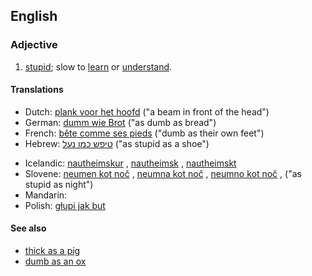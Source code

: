==English==

===Adjective===
{{en-adj|-|pos=[[thick]] [[as]] [[a]] [[brick]]}}

# {{simile}} [[stupid]]; slow to [[learn]] or [[understand]].

====Translations====
{{trans-top}}
*Dutch:  [[plank voor het hoofd]] ("a beam in front of the head")
*German: [[dumm wie Brot]] ("as dumb as bread")
*French: [[bête comme ses pieds]] ("dumb as their own feet")
*Hebrew: [[טיפש כמו נעל]] ("as stupid as a shoe")
{{trans-mid}}
*Icelandic: [[nautheimskur]] {{m}}, [[nautheimsk]] {{f}}, [[nautheimskt]] {{n}}
* Slovene: [[neumen kot noč]] {{m}}, [[neumna kot noč]] {{f}}, [[neumno kot noč]] {{n}},  ("as stupid as night")
* Mandarin: {{t|zh|愚不可及|tr=yúbùkějí|sc=Hani}}
*Polish: [[głupi jak but]]
{{trans-bottom}}

====See also====
*[[thick as a pig]]
*[[dumb as an ox]]